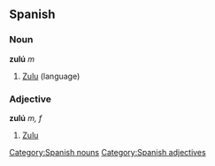 == Spanish ==
=== Noun ===
'''zulú''' ''m''
# [[Zulu]] (language)

=== Adjective ===
'''zulú''' ''m, f''
# [[Zulu]]

[[Category:Spanish nouns]]
[[Category:Spanish adjectives]]
